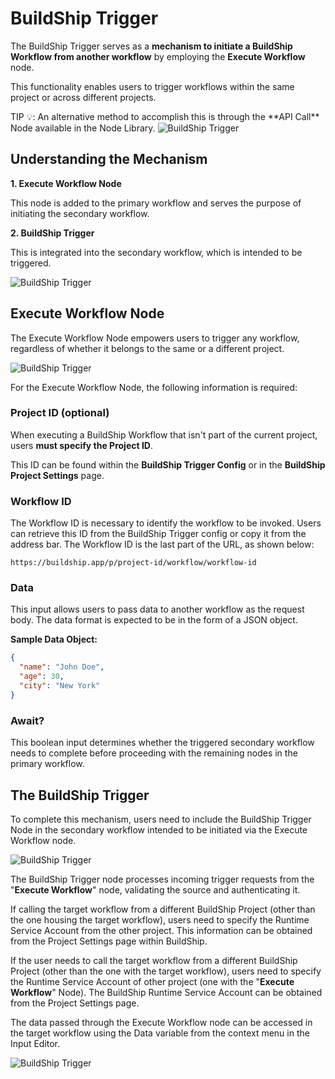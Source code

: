 # BuildShip Trigger


The BuildShip Trigger serves as a **mechanism to initiate a BuildShip Workflow from another workflow** by employing the
**Execute Workflow** node.

This functionality enables users to trigger workflows within the same project or across different projects.

<Callout type='tip'>
  TIP 💡: An alternative method to accomplish this is through the **API Call** Node available in the Node Library.
</Callout>

<Image src={bs1} alt='BuildShip Trigger' width={1200} />

## Understanding the Mechanism

**1. Execute Workflow Node**

This node is added to the primary workflow and serves the purpose of initiating the secondary workflow.

**2. BuildShip Trigger**

This is integrated into the secondary workflow, which is intended to be triggered.

<Image src={bs2} alt='BuildShip Trigger' width={1200} />

## Execute Workflow Node

The Execute Workflow Node empowers users to trigger any workflow, regardless of whether it belongs to the same or a
different project.

<Image src={bs3} alt='BuildShip Trigger' width={1200} />

For the Execute Workflow Node, the following information is required:

### Project ID (optional)

When executing a BuildShip Workflow that isn't part of the current project, users **must specify the Project ID**.

This ID can be found within the **BuildShip Trigger Config** or in the **BuildShip Project Settings** page.

### Workflow ID

The Workflow ID is necessary to identify the workflow to be invoked. Users can retrieve this ID from the BuildShip
Trigger config or copy it from the address bar. The Workflow ID is the last part of the URL, as shown below:

```
https://buildship.app/p/project-id/workflow/workflow-id
```

### Data

This input allows users to pass data to another workflow as the request body. The data format is expected to be in the
form of a JSON object.

**Sample Data Object:**

```json
{
  "name": "John Doe",
  "age": 30,
  "city": "New York"
}
```

### Await?

This boolean input determines whether the triggered secondary workflow needs to complete before proceeding with the
remaining nodes in the primary workflow.

## The BuildShip Trigger

To complete this mechanism, users need to include the BuildShip Trigger Node in the secondary workflow intended to be
initiated via the Execute Workflow node.

<Image src={bs4} alt='BuildShip Trigger' width={1200} />

The BuildShip Trigger node processes incoming trigger requests from the "**Execute Workflow**" node, validating the
source and authenticating it.

If calling the target workflow from a different BuildShip Project (other than the one housing the target workflow),
users need to specify the Runtime Service Account from the other project. This information can be obtained from the
Project Settings page within BuildShip.

If the user needs to call the target workflow from a different BuildShip Project (other than the one with the target
workflow), users need to specify the Runtime Service Account of other project (one with the "**Execute Workflow**"
Node). The BuildShip Runtime Service Account can be obtained from the Project Settings page.

The data passed through the Execute Workflow node can be accessed in the target workflow using the Data variable from
the context menu in the Input Editor.

<Image src={bs5} alt='BuildShip Trigger' width={1200} />

